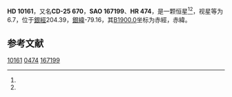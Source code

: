 {{Starbox begin
| name = HD 10161
}}
{{Starbox observe
| epoch = [[J2000.0|J2000.0]]
| constell = {{星座名待查}}<ref name=SIMBAD>{{cite web
 | url=http://simbad.u-strasbg.fr/simbad/sim-id?Ident=HR+474
 | title =Pulsating variable Star
 | publisher=Centre de Données astronomiques de Strasbourg
 | work=SIMBAD
 | accessdate=2012-07-13}}</ref><ref name=DATA>{{cite web
 | url=http://vizier.u-strasbg.fr/viz-bin/VizieR-5?-out.add=.&-source=5050&-corr=PK=HR&-out.max=9999&HR=474
 | title=VizieR Detailed Page
 | accessdate=2012-07-13
 | archive-date=2016-03-05
 | archive-url=https://web.archive.org/web/20160305021920/http://vizier.u-strasbg.fr/viz-bin/VizieR-5?-out.add=.&-source=5050&-corr=PK=HR&-out.max=9999&HR=474
 | dead-url=no
 }}</ref>
| 星官 = 
| ra = {{RA|1|38|50}}<ref name=SIMBAD /><ref name=DATA />
| dec = {{DEC|-25|1|19}}<ref name=SIMBAD /><ref name=DATA />
| appmag_v = 6.7<ref name=SIMBAD /><ref name=DATA />
}}
{{Starbox character
| class = B9Vn<ref name=SIMBAD /><ref name=DATA />
| b-v = -0.08<ref name=SIMBAD /><ref name=DATA />
| u-b = -0.17<ref name=SIMBAD /><ref name=DATA />
| r-i = <ref name=SIMBAD /><ref name=DATA />
| variable = 
}}
{{Starbox astrometry
| radial_v = -0.17
| prop_mo_ra = 15
| parallax = 
| p_error = 
}}
{{Starbox catalog
| names =CD-25 670，[[SAO星表|SAO]] 167199，[[HD星表|HD]] 10161，[[HR星表|HR]] 474}}
{{Starbox reference |Simbad=HR+474}}
{{Starbox end}}

'''HD 10161'''，又名'''CD-25 670'''，'''SAO 167199'''、'''HR 474'''，是一颗恒星<ref name=SIMBAD /><ref name=DATA />，视星等为6.7，位于[[銀道座標系|銀經]]204.39，[[銀道座標系|銀緯]]-79.16，其[[B1900.0|B1900.0]]坐标为赤經{{RA|1|34|8.4}}，赤緯{{DEC|-25|-79.16|50}}。

== 参考文献 ==
{{reflist}}

{{star-stub}}

[[Category:HD和HDE天體|10161]]
[[Category:HR天體|0474]]
[[Category:SAO天體|167199]]
